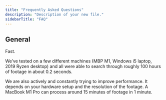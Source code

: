```yaml
---
title: "Frequently Asked Questions"
description: "Description of your new file."
sidebarTitle: "FAQ"
---
```


## General

<AccordionGroup>
  <Accordion title="How fast is the search?" >
    Fast.

We’ve tested on a few different machines (MBP M1, Windows i5 laptop, 2019 Ryzen desktop) and all were able to search through roughly 100 hours of footage in about 0.2 seconds.

We are also actively and constantly trying to improve performance.
  </Accordion>
  <Accordion title="How long does the processing take?" >
    It depends on your hardware setup and the resolution of the footage.
    A MacBook M1 Pro can process around 15 minutes of footage in 1 minute.
  </Accordion>
</AccordionGroup>

